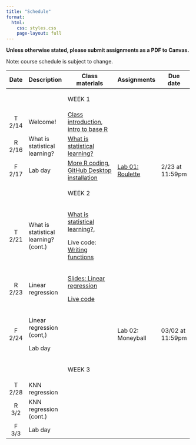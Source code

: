 ```yaml
---
title: "Schedule"
format:
  html:
    css: styles.css
    page-layout: full
---
```


**Unless otherwise stated, please submit assignments as a PDF to Canvas.**

Note: course schedule is subject to change.

::: important
+---------+---------------------------------------+---------------------------------------------------------------------------------------------------------------+----------------------------------------------+------------------+
| Date    | Description                           | Class materials                                                                                               | Assignments                                  | Due date         |
+:=======:+=======================================+===============================================================================================================+==============================================+==================+
|         |                                       | ::: important                                                                                                 |                                              |                  |
|         |                                       | WEEK 1                                                                                                        |                                              |                  |
|         |                                       | :::                                                                                                           |                                              |                  |
+---------+---------------------------------------+---------------------------------------------------------------------------------------------------------------+----------------------------------------------+------------------+
| T 2/14  | Welcome!                              | [Class introduction](slides/slides-00-welcome.qmd), [intro to base R](live-code/live-code-01.qmd)             |                                              |                  |
+---------+---------------------------------------+---------------------------------------------------------------------------------------------------------------+----------------------------------------------+------------------+
| R 2/16  | What is statistical learning?         | [What is statistical learning?](slides/slides-01-what-is.qmd)                                                 |                                              |                  |
+---------+---------------------------------------+---------------------------------------------------------------------------------------------------------------+----------------------------------------------+------------------+
| F 2/17  | Lab day                               | [More R coding](live-code/live-code-02.qmd), [GitHub Desktop installation](slides/slides-00-installation.qmd) | [Lab 01: Roulette](labs/lab-01-roulette.qmd) | 2/23 at 11:59pm  |
+---------+---------------------------------------+---------------------------------------------------------------------------------------------------------------+----------------------------------------------+------------------+
|         |                                       | ::: important                                                                                                 |                                              |                  |
|         |                                       | WEEK 2                                                                                                        |                                              |                  |
|         |                                       | :::                                                                                                           |                                              |                  |
+---------+---------------------------------------+---------------------------------------------------------------------------------------------------------------+----------------------------------------------+------------------+
| T 2/21  | What is statistical learning? (cont.) | [What is statistical learning?](slides/slides-01-what-is.qmd),                                                |                                              |                  |
|         |                                       |                                                                                                               |                                              |                  |
|         |                                       | Live code: [Writing functions](live-code/live-code-03.qmd)                                                    |                                              |                  |
+---------+---------------------------------------+---------------------------------------------------------------------------------------------------------------+----------------------------------------------+------------------+
| R 2/23  | Linear regression                     | [Slides: Linear regression](slides/slides-02-linear-regression.qmd)                                           |                                              |                  |
|         |                                       |                                                                                                               |                                              |                  |
|         |                                       | [Live code](live-code/live-code-04.qmd)                                                                       |                                              |                  |
+---------+---------------------------------------+---------------------------------------------------------------------------------------------------------------+----------------------------------------------+------------------+
| F 2/24  | Linear regression (cont,)             |                                                                                                               | Lab 02: Moneyball                            | 03/02 at 11:59pm |
|         |                                       |                                                                                                               |                                              |                  |
|         | Lab day                               |                                                                                                               |                                              |                  |
+---------+---------------------------------------+---------------------------------------------------------------------------------------------------------------+----------------------------------------------+------------------+
|         |                                       | <div>                                                                                                         |                                              |                  |
|         |                                       |                                                                                                               |                                              |                  |
|         |                                       | WEEK 3                                                                                                        |                                              |                  |
|         |                                       |                                                                                                               |                                              |                  |
|         |                                       | </div>                                                                                                        |                                              |                  |
+---------+---------------------------------------+---------------------------------------------------------------------------------------------------------------+----------------------------------------------+------------------+
| T 2/28  | KNN regression                        |                                                                                                               |                                              |                  |
+---------+---------------------------------------+---------------------------------------------------------------------------------------------------------------+----------------------------------------------+------------------+
| R 3/2   | KNN regression (cont.)                |                                                                                                               |                                              |                  |
+---------+---------------------------------------+---------------------------------------------------------------------------------------------------------------+----------------------------------------------+------------------+
| F 3/3   | Lab day                               |                                                                                                               |                                              |                  |
+---------+---------------------------------------+---------------------------------------------------------------------------------------------------------------+----------------------------------------------+------------------+
:::

